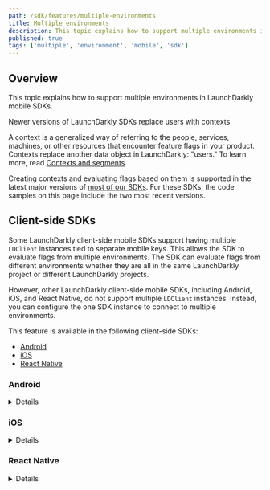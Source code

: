 ```yaml
---
path: /sdk/features/multiple-environments
title: Multiple environments
description: This topic explains how to support multiple environments in LaunchDarkly mobile SDKs.
published: true
tags: ['multiple', 'environment', 'mobile', 'sdk']
---
```


## Overview

This topic explains how to support multiple environments in LaunchDarkly mobile SDKs.

<Callout intent="info">
<CalloutTitle>Newer versions of LaunchDarkly SDKs replace users with contexts</CalloutTitle>
<CalloutDescription>

A context is a generalized way of referring to the people, services, machines, or other resources that encounter feature flags in your product. Contexts replace another data object in LaunchDarkly: "users." To learn more, read [Contexts and segments](/home/contexts).

Creating contexts and evaluating flags based on them is supported in the latest major versions of [most of our SDKs](/sdk). For these SDKs, the code samples on this page include the two most recent versions.

</CalloutDescription>
</Callout>

## Client-side SDKs

Some LaunchDarkly client-side mobile SDKs support having multiple `LDClient` instances tied to separate mobile keys. This allows the SDK to evaluate flags from multiple environments. The SDK can evaluate flags from different environments whether they are all in the same LaunchDarkly project or different LaunchDarkly projects.

However, other LaunchDarkly client-side mobile SDKs, including Android, iOS, and React Native, do not support multiple `LDClient` instances. Instead, you can configure the one SDK instance to connect to multiple environments. 

This feature is available in the following client-side SDKs:

* [Android](#android)
* [iOS](#ios)
* [React Native](#react-native)

### Android

<Details summary="Expand Android code sample">

All `LDClient` instances evaluate against the same `LDContext`. The mobile keys for additional environments are specified, along with identifying names, in a map passed to your `LDConfig` object.

Here's how:

<CodeSample>
<CSTab label="Android SDK v4.0 (Java)">

```java
Map<String, String> otherKeys = new HashMap<String, String>();
otherKeys.put("platform", "platform-mobile-key-456def");
otherKeys.put("core", "core-mobile-key-789ghi");

LDConfig ldConfig = new LDConfig.Builder()
    .mobileKey("mobile-key-123abc")
    .secondaryMobileKeys(otherKeys)
    .build();

LDContext context = LDContext.builder("context-key-123abc")
    .set("email", "sandy@example.com")
    .build();

LDClient.init(this.getApplication(), ldConfig, context);
```

</CSTab>
<CSTab label="Android SDK v4.0 (Kotlin)">

```kotlin
val otherKeys: Map<String, String> = HashMap()
otherKeys.put("platform", "platform-mobile-key-123abc")
otherKeys.put("core", "core-mobile-key-123abc")

val ldConfig: LDConfig = LDConfig.Builder()
    .mobileKey("mobile-key-123abc")
    .secondaryMobileKeys(otherKeys)
    .build()

val context: LDContext = LDContext.builder("context-key-123abc")
    .set("email", "sandy@example.com")
    .build()

LDClient.init(application, ldConfig, context)
```

</CSTab>
<CSTab label="Android SDK v3.x (Java)">

```java
Map<String, String> otherKeys = new HashMap<String, String>();
otherKeys.put("platform", "platform-mobile-key-123abc");
otherKeys.put("core", "core-mobile-key-123abc");

LDConfig ldConfig = new LDConfig.Builder()
    .mobileKey("mobile-key-123abc")
    .secondaryMobileKeys(otherKeys)
    .build();

LDUser user = new LDUser.Builder("user-key-123abc")
    .email("sandy@example.com")
    .build();

LDClient.init(this.getApplication(), ldConfig, user);
```

</CSTab>
<CSTab label="Android SDK v3.x (Kotlin)">

```kotlin
val otherKeys: Map<String, String> = HashMap()
otherKeys.put("platform", "platform-mobile-key-456def")
otherKeys.put("core", "core-mobile-key-789ghi")

val ldConfig: LDConfig = LDConfig.Builder()
    .mobileKey("mobile-key-123abc")
    .secondaryMobileKeys(otherKeys)
    .build()

val user: LDUser = LDUser.Builder("user-key-123abc")
    .email("sandy@example.com")
    .build()

LDClient.init(application, ldConfig, user)
```

</CSTab>
</CodeSample>

 To access the secondary mobile key instances, use the `getForMobileKey` method on LDClient. This method takes the identifier name assigned to your environment key in the `secondaryMobileKeys` map and returns the associated LDClient instance. Track calls, listeners, and flag evaluation are all tied to the client instance they are evaluated against.

 Here's how:

<CodeSample>
<CSTab label="Java">

```java
LDClient coreInstance = LDClient.getForMobileKey("core");
// Variation determines whether or not a flag is enabled for a specific context
coreInstance.boolVariation("core-flag", false);
// allFlags produces a map of feature flag keys to their values
coreInstance.allFlags();
// track records actions end users take in your app
coreInstance.track("metric-key-123abc", data);
```

</CSTab>
<CSTab label="Kotlin">

```kotlin
val coreInstance: LDClient = LDClient.getForMobileKey("core")
// Variation determines whether or not a flag is enabled for a specific context
coreInstance.boolVariation("core-flag", false)
// allFlags produces a map of feature flag keys to their values
coreInstance.allFlags()
// track records actions end users take in your app
coreInstance.track("metric-key-123abc", data)
```

</CSTab>
</CodeSample>

As all the client instances use the same LDClient object, some calls affect all instances.

These methods include:

<CodeSample>
<CSTab label="Android SDK v4.0 (Java)">

```java
LDClient coreInstance = LDClient.getForMobileKey("core");

// Calls affect all LDClient Instances
coreInstance.identify(/*Context Object*/);
coreInstance.flush();
coreInstance.setOffline();
coreInstance.setOnline();
coreInstance.close();
```

</CSTab>
<CSTab label="Android SDK v4.0 (Kotlin)">

```kotlin
val coreInstance: LDClient = LDClient.getForMobileKey("core")

// Calls affect all LDClient Instances
coreInstance.identify(/*Context Object*/)
coreInstance.flush()
coreInstance.setOffline()
coreInstance.setOnline()
coreInstance.close()
```

</CSTab>
<CSTab label="Android SDK v3.x (Java)">

```java
LDClient coreInstance = LDClient.getForMobileKey("core");

// Calls affect all LDClient Instances
coreInstance.identify(/*User Object*/);
coreInstance.flush();
coreInstance.setOffline();
coreInstance.setOnline();
coreInstance.close();
```

</CSTab>
<CSTab label="Android SDK v3.x (Kotlin)">

```kotlin
val coreInstance: LDClient = LDClient.getForMobileKey("core")

// Calls affect all LDClient Instances
coreInstance.identify(/*User Object*/)
coreInstance.flush()
coreInstance.setOffline()
coreInstance.setOnline()
coreInstance.close()
```

</CSTab>
</CodeSample>

To learn more, read [`LDClient`](https://launchdarkly.github.io/android-client-sdk/com/launchdarkly/sdk/android/LDClient.html).
</Details>

### iOS

<Details summary="Expand iOS code sample">

All `LDClient` instances evaluate against the same `LDContext`. The mobile keys for additional environments are specified, along with identifying names, in a map passed to your `LDConfig` object.

<CodeSample>
<CSTab label="iOS SDK v8.0 (Swift)">

```swift
let context = try LDContextBuilder(key: "context-key-123abc").build().get()
var config = LDConfig(mobileKey: "mobile-key-123abc")
// The SDK throws error strings if you add duplicate keys or put the primary key or name in secondaryMobileKeys.
try! config.setSecondaryMobileKeys(["platform": "platform-mobile-key-123abc", "core": "core-mobile-key-123abc"])
LDClient.start(config: config, context: context)
```

</CSTab>
<CSTab label="iOS SDK v8.0 (Objective-C)">

```objectivec
LDContext *context = [[LDContextBuilder alloc] initWithKey:@"context-key-123abc"].build.success;
LDConfig *config = [[LDConfig alloc] initWithMobileKey:@"mobile-key-123abc"];
NSDictionary *otherMobileKeys = @{@"platform": @"platform-mobile-key-123abc", @"core": @"core-mobile-key-123abc"};
NSError *err = nil;
[config setSecondaryMobileKeys:otherMobileKeys error:&err];
[LDClient startWithConfiguration:config context:context completion:nil];


```

</CSTab>
<CSTab label="iOS SDK v7.x (Swift)">

```swift
let user = LDUser(key: "user-key-123abc")
var config = LDConfig(mobileKey: "mobile-key-123abc")
// The SDK throws error strings if you add duplicate keys or put the primary key or name in secondaryMobileKeys.
try! config.setSecondaryMobileKeys(["platform": "platform-mobile-key-456def", "core": "core-mobile-key-789ghi"])
LDClient.start(config: config, user: user)
```

</CSTab>
<CSTab label="iOS SDK v7.x (Objective-C)">

```objectivec
LDUser *user = [[LDUser alloc] initWithKey:@"user-key-123abc"];
LDConfig *config = [[LDConfig alloc] initWithMobileKey:@"mobile-key-123abc"];
NSDictionary *otherMobileKeys = @{@"platform": @"platform-mobile-key-456def", @"core": @"core-mobile-key-789ghi"};
NSError *err = nil;
[config setSecondaryMobileKeys:otherMobileKeys error:&err]
[LDClient startWithConfiguration:config user:user];

```

</CSTab>
</CodeSample>

To access the secondary mobile key instances, use the `LDClient.get` static method on LDClient. This method takes the identifier name assigned to your environment key in the `secondaryMobileKeys` map and returns the associated LDClient instance. Track calls, listeners, and flag evaluation are all tied to the client instance they are evaluated against.

Here's how:

<CodeSample>
<CSTab label="Swift">

```swift
let coreInstance = LDClient.get(environment: "core")
// Variation determines whether or not a flag is enabled for a specific context
let coreFlagValue = coreInstance?.boolVariation(forKey: "core-flag-key-123abc", defaultValue: false)
// allFlags produces a map of feature flag keys to their values
let allFlags: [String: LDValue]? = coreInstance?.allFlags
// track records actions end users take in your app
try coreInstance?.track(key: "track-event-key-123abc", data: data)
```

</CSTab>
<CSTab label="Objective-C">

```objectivec
LDClient *coreInstance = [LDClient getWithEnvironment:@"core"];
// Variation determines whether or not a flag is enabled for a specific context
BOOL coreFlagValue = [coreInstance boolVariationForKey:@"core-flag-key-123abc" defaultValue:NO];
// allFlags produces a map of feature flag keys to their values
NSDictionary<NSString*, LDValue*> * allFlags = [coreInstance allFlags];
// track records actions end users take in your app
[coreInstance trackWithKey:@"MY_TRACK_EVENT_NAME" data:data];
```

</CSTab>
</CodeSample>

As all the client instances use the same `LDClient` object, some SDK functionality affects all instances.

These methods include:

<CodeSample>
<CSTab label="Swift">

```swift
coreInstance.identify(/*Context Object*/)
coreInstance.flush()
coreInstance.setOnline(/*true or false*/)
coreInstance.close()
```

</CSTab>
<CSTab label="Objective-C">

```objectivec
[coreInstance identifyWithContext:/*Context Object*/];
[coreInstance flush];
[coreInstance setOnline:/*true false*/];
[coreInstance close];
```

</CSTab>
</CodeSample>

To learn more, read [`LDClient`](https://launchdarkly.github.io/ios-client-sdk/Classes/LDClient.html).
</Details>

### React Native

<Details summary="Expand React Native code sample">

All `LDClient` instances evaluate against the same `LDContext`. The mobile keys for additional environments are specified, along with identifying names, in a map passed to your `LDConfig` object.

Here's how:

<CodeSample>
<CSTab label="React Native SDK v7.0 (JavaScript)">

```js
let config = {
  mobileKey: 'mobile-key-123abc',
  secondaryMobileKeys: {
    'platform': 'platform-mobile-key-456def',
    'core': 'core-mobile-key-789ghi'
  },
};
let context = {'key': 'user-key-123abc', 'kind': 'user'};
await client.configure(config, context);
```

</CSTab>
<CSTab label="React Native SDK, v6.x (JavaScript)">

```js
let config = {
  mobileKey: 'mobile-key-123abc',
  secondaryMobileKeys: {
    'platform': 'platform-mobile-key-456def',
    'core': 'core-mobile-key-789ghi'
  },
};
let user = {key: 'minimal_user'};
await client.configure(config, user);
```

</CSTab>
<CSTab label="React Native SDK v7.0 (TypeScript)">

```ts
import LDClient, * as ld from 'launchdarkly-react-native-client-sdk';

let config: ld.LDConfig = {
  mobileKey: 'mobile-key-123abc',
  secondaryMobileKeys: {
    'platform': 'platform-mobile-key-456def',
    'core': 'core-mobile-key-789ghi'
  },
};
let context: ld.LDContext = { 'key': 'user-key-123abc', 'kind': 'user' };

await client.configure(config, context);
```

</CSTab>
<CSTab label="React Native SDK v6.x (TypeScript)">

```ts
import LDClient, * as ld from 'launchdarkly-react-native-client-sdk';

let config: ld.LDConfig = {
  mobileKey: 'mobile-key-123abc',
  secondaryMobileKeys: {
    'platform': 'platform-mobile-key-456def',
    'core': 'core-mobile-key-789ghi'
  },
};
let user: ld.LDUser = { key: 'minimal_user' };

await client.configure(config, user);
```

</CSTab>
</CodeSample>

To use functionality with a secondary environment, provide the name of the desired secondary environment as the `environment` parameter value to many `LDClient` methods. Some `LDClient` methods do not have an optional `environment` parameter because they act across all environments. To learn more, read [`LDClient`](https://launchdarkly.github.io/react-native-client-sdk/classes/LDClient.html).

To use functionality with a secondary environment, provide the name of the desired secondary environment as the `environment` parameter value to many `LDClient` methods. 

Here's how:

<CodeSample>
<CSTab label="React Native SDK v7.0 (JavaScript)">

```js
// Here, 'core' is the name of a secondary environment

// Variation determines whether or not a flag is enabled for a specific context
let boolResult = await client.boolVariation('bool-flag-key-123abc', false, 'core');
// allFlags produces a map of feature flag keys to their values
let allFlagsResult = client.allFlags('core');
allFlagsResult.then(values => {
  console.log(values);
});

// track records actions end users take in your app
client.track('metric-flag-key-123abc', false, 'core');
```

</CSTab>
</CodeSample>

Some `LDClient` methods do not have an optional `environment` parameter because they act across all environments.

These methods include:

<CodeSample>
<CSTab label="React Native SDK v7.0 (JavaScript)">

```js
identify(context);
flush();
setOnline();
setOffline();
isOffline():
close();
```

</CSTab>
</CodeSample>

To learn more, read [`LDClient`](https://launchdarkly.github.io/react-native-client-sdk/classes/LDClient.html).
</Details>
